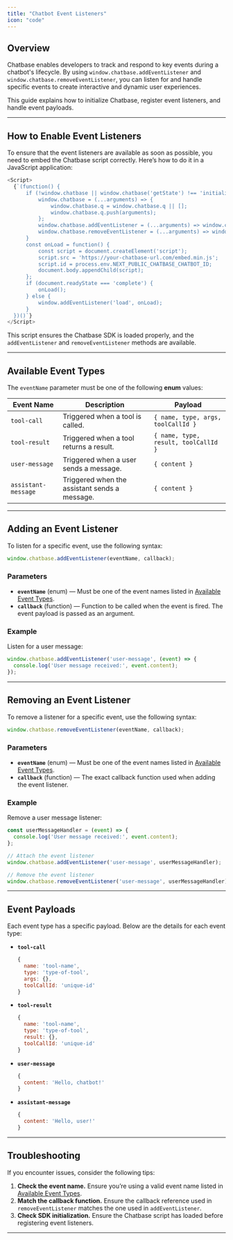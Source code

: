 ```yaml
---
title: "Chatbot Event Listeners"
icon: "code"
---
```

## Overview

Chatbase enables developers to track and respond to key events during a chatbot's lifecycle. By using `window.chatbase.addEventListener` and `window.chatbase.removeEventListener`, you can listen for and handle specific events to create interactive and dynamic user experiences.

This guide explains how to initialize Chatbase, register event listeners, and handle event payloads.

---

## How to Enable Event Listeners

To ensure that the event listeners are available as soon as possible, you need to embed the Chatbase script correctly. Here’s how to do it in a JavaScript application:

```javascript
<Script>
  {`(function() {
      if (!window.chatbase || window.chatbase('getState') !== 'initialized') {
          window.chatbase = (...arguments) => {
              window.chatbase.q = window.chatbase.q || [];
              window.chatbase.q.push(arguments);
          };
          window.chatbase.addEventListener = (...arguments) => window.chatbase('addEventListener', arguments);
          window.chatbase.removeEventListener = (...arguments) => window.chatbase('removeEventListener', arguments);
      }
      const onLoad = function() {
          const script = document.createElement('script');
          script.src = 'https://your-chatbase-url.com/embed.min.js';
          script.id = process.env.NEXT_PUBLIC_CHATBASE_CHATBOT_ID;
          document.body.appendChild(script);
      };
      if (document.readyState === 'complete') {
          onLoad();
      } else {
          window.addEventListener('load', onLoad);
      }
  })()`}
</Script>
```

This script ensures the Chatbase SDK is loaded properly, and the `addEventListener` and `removeEventListener` methods are available.

---

## Available Event Types

The `eventName` parameter must be one of the following **enum** values:

| **Event Name**      | **Description**                                  | **Payload**                                      |
|---------------------|-------------------------------------------------|-------------------------------------------------|
| `tool-call`         | Triggered when a tool is called.                 | `{ name, type, args, toolCallId }`               |
| `tool-result`       | Triggered when a tool returns a result.         | `{ name, type, result, toolCallId }`             |
| `user-message`      | Triggered when a user sends a message.          | `{ content }`                                   |
| `assistant-message` | Triggered when the assistant sends a message.   | `{ content }`                                   |

---

## Adding an Event Listener

To listen for a specific event, use the following syntax:

```javascript
window.chatbase.addEventListener(eventName, callback);
```

### Parameters

- **`eventName`** (enum) — Must be one of the event names listed in [Available Event Types](#available-event-types).
- **`callback`** (function) — Function to be called when the event is fired. The event payload is passed as an argument.

### Example

Listen for a user message:

```javascript
window.chatbase.addEventListener('user-message', (event) => {
  console.log('User message received:', event.content);
});
```

---

## Removing an Event Listener

To remove a listener for a specific event, use the following syntax:

```javascript
window.chatbase.removeEventListener(eventName, callback);
```

### Parameters

- **`eventName`** (enum) — Must be one of the event names listed in [Available Event Types](#available-event-types).
- **`callback`** (function) — The exact callback function used when adding the event listener.

### Example

Remove a user message listener:

```javascript
const userMessageHandler = (event) => {
  console.log('User message received:', event.content);
};

// Attach the event listener
window.chatbase.addEventListener('user-message', userMessageHandler);

// Remove the event listener
window.chatbase.removeEventListener('user-message', userMessageHandler);
```

---

## Event Payloads

Each event type has a specific payload. Below are the details for each event type:

- **`tool-call`**

  ```javascript
  {
    name: 'tool-name',
    type: 'type-of-tool',
    args: {},
    toolCallId: 'unique-id'
  }
  ```

- **`tool-result`**

  ```javascript
  {
    name: 'tool-name',
    type: 'type-of-tool',
    result: {},
    toolCallId: 'unique-id'
  }
  ```

- **`user-message`**

  ```javascript
  {
    content: 'Hello, chatbot!'
  }
  ```

- **`assistant-message`**

  ```javascript
  {
    content: 'Hello, user!'
  }
  ```

---

## Troubleshooting

If you encounter issues, consider the following tips:

1. **Check the event name.** Ensure you’re using a valid event name listed in [Available Event Types](#available-event-types).
2. **Match the callback function.** Ensure the callback reference used in `removeEventListener` matches the one used in `addEventListener`.
3. **Check SDK initialization.** Ensure the Chatbase script has loaded before registering event listeners.

---
